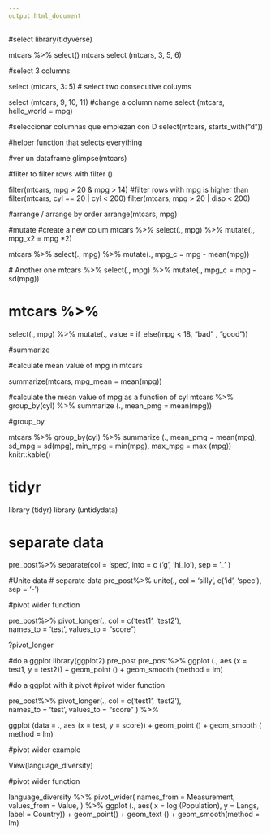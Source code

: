 ```yaml
---
output:html_document
---
```


#select
library(tidyverse)

mtcars %>%
  select()
mtcars 
  select (mtcars, 3, 5, 6)
  
  #select 3 columns
  
  
  select (mtcars, 3: 5) # select two consecutive coluyms

  select (mtcars, 9, 10, 11)
  #change a column name
  select (mtcars, hello_world = mpg)
  
  
  #seleccionar columnas que empiezan con D
  select(mtcars, starts_with("d"))
  
  #helper function that selects everything
  
  
  #ver un dataframe
  glimpse(mtcars)
  
  
  #filter to filter rows with filter ()
  
  filter(mtcars, mpg > 20 & mpg > 14) #filter rows with mpg is higher than 
  filter(mtcars, cyl == 20 | cyl < 200)
  filter(mtcars, mpg > 20 | disp < 200)
  
  
  #arrange / arrange by order
  arrange(mtcars, mpg)

  #mutate
  #create a new colum
mtcars %>%
  select(., mpg) %>%
    mutate(., mpg_x2 = mpg *2)

mtcars %>%
  select(., mpg) %>%
  mutate(., mpg_c = mpg - mean(mpg))

  # Another one
mtcars %>%
  select(., mpg) %>%
  mutate(., mpg_c = mpg - sd(mpg))


# mtcars %>%
select(., mpg) %>%
  mutate(., value = if_else(mpg < 18,  "bad" ,  "good"))


#summarize 

#calculate mean value of mpg in mtcars

summarize(mtcars, mpg_mean = mean(mpg))

#calculate the mean value of mpg as a function of cyl
mtcars %>% 
  group_by(cyl) %>%
summarize (., mean_pmg = mean(mpg))

#group_by  

mtcars %>% 
  group_by(cyl) %>%
  summarize (., mean_pmg = mean(mpg),
                        sd_mpg = sd(mpg),
                        min_mpg = min(mpg),
                        max_mpg = max (mpg))
knitr::kable() 




# tidyr

library (tidyr)
library (untidydata)

# separate data
pre_post%>%
  separate(col = 'spec', 
           into = c ('g', 'hi_lo'), 
           sep = '_' )

#Unite data
# separate data
pre_post%>%
  unite(., col = 'silly', c('id', 'spec'), 
            sep =   '-')


#pivot wider function 

pre_post%>%
  pivot_longer(., 
               col = c('test1', 'test2'),  
               names_to = 'test',
               values_to = "score")


?pivot_longer

#do a ggplot
library(ggplot2)
pre_post
pre_post%>%
  ggplot (., aes (x = test1, y = test2)) +
  geom_point () +
  geom_smooth (method = lm)

#do a ggplot with it pivot
#pivot wider function 

pre_post%>%
  pivot_longer(., 
               col = c('test1', 'test2'),  
               names_to = 'test',
               values_to = "score"
               ) %>%

  ggplot (data = ., aes (x = test, y = score)) +
  geom_point () +
  geom_smooth ( method = lm)

  
  #pivot wider example
  
View(language_diversity)

#pivot wider function 



 language_diversity %>%
     pivot_wider(
       names_from =  Measurement,
       values_from = Value, 
     ) %>% 
   ggplot (., aes( x = log (Population), y = Langs, label = Country)) +
   geom_point() +
   geom_text () +
   geom_smooth(method = lm)
 
 
